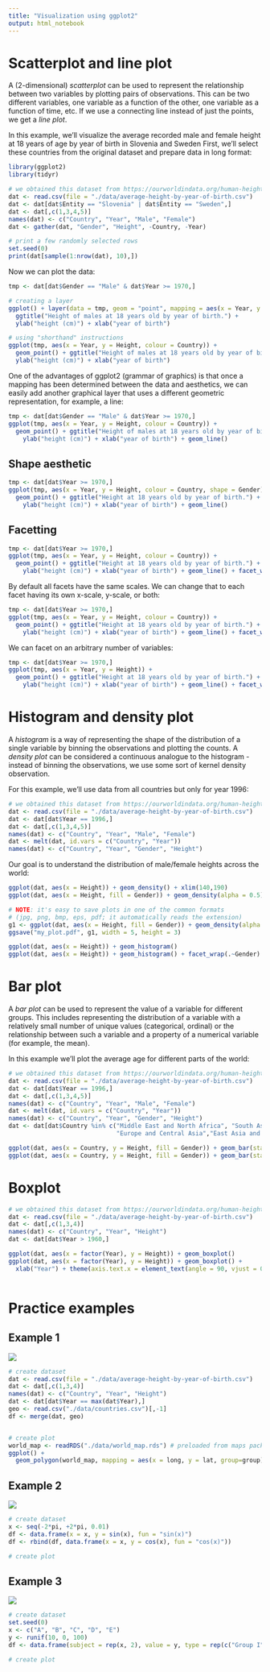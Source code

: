 ```yaml
---
title: "Visualization using ggplot2"
output: html_notebook
---
```


# Scatterplot and line plot

A (2-dimensional) *scatterplot* can be used to represent the relationship between two variables by plotting pairs of observations. This can be two different variables, one variable as a function of the other, one variable as a function of time, etc. If we use a connecting line instead of just the points, we get a *line plot*.

In this example, we'll visualize the average recorded male and female height at 18 years of age by year of birth in Slovenia and Sweden First, we'll select these countries from the original dataset and prepare data in long format:

```r
library(ggplot2)
library(tidyr)

# we obtained this dataset from https://ourworldindata.org/human-height
dat <- read.csv(file = "./data/average-height-by-year-of-birth.csv")
dat <- dat[dat$Entity == "Slovenia" | dat$Entity == "Sweden",]
dat <- dat[,c(1,3,4,5)]         
names(dat) <- c("Country", "Year", "Male", "Female")
dat <- gather(dat, "Gender", "Height", -Country, -Year)

# print a few randomly selected rows
set.seed(0)
print(dat[sample(1:nrow(dat), 10),])

```

Now we can plot the data:

```r
tmp <- dat[dat$Gender == "Male" & dat$Year >= 1970,]

# creating a layer
ggplot() + layer(data = tmp, geom = "point", mapping = aes(x = Year, y = Height, colour = Country), stat = "identity", position = "identity") +
  ggtitle("Height of males at 18 years old by year of birth.") + 
  ylab("height (cm)") + xlab("year of birth")

# using "shorthand" instructions
ggplot(tmp, aes(x = Year, y = Height, colour = Country)) +
  geom_point() + ggtitle("Height of males at 18 years old by year of birth.") + 
  ylab("height (cm)") + xlab("year of birth")

```

One of the advantages of ggplot2 (grammar of graphics) is that once a mapping has been determined between the data and aesthetics, we can easily add another graphical layer that uses a different geometric representation, for example, a line:

```r
tmp <- dat[dat$Gender == "Male" & dat$Year >= 1970,]
ggplot(tmp, aes(x = Year, y = Height, colour = Country)) +
  geom_point() + ggtitle("Height of males at 18 years old by year of birth.") + 
    ylab("height (cm)") + xlab("year of birth") + geom_line()

```

## Shape aesthetic

```r
tmp <- dat[dat$Year >= 1970,]
ggplot(tmp, aes(x = Year, y = Height, colour = Country, shape = Gender)) +
  geom_point() + ggtitle("Height at 18 years old by year of birth.") + 
    ylab("height (cm)") + xlab("year of birth") + geom_line()
```

## Facetting

```r
tmp <- dat[dat$Year >= 1970,]
ggplot(tmp, aes(x = Year, y = Height, colour = Country)) +
  geom_point() + ggtitle("Height at 18 years old by year of birth.") + 
    ylab("height (cm)") + xlab("year of birth") + geom_line() + facet_wrap(.~Gender)
```

By default all facets have the same scales. We can change that to each facet having its own x-scale, y-scale, or both:

```r
tmp <- dat[dat$Year >= 1970,]
ggplot(tmp, aes(x = Year, y = Height, colour = Country)) +
  geom_point() + ggtitle("Height at 18 years old by year of birth.") + 
    ylab("height (cm)") + xlab("year of birth") + geom_line() + facet_wrap(.~Gender, scales = "free_y")
```

We can facet on an arbitrary number of variables:

```r
tmp <- dat[dat$Year >= 1970,]
ggplot(tmp, aes(x = Year, y = Height)) +
  geom_point() + ggtitle("Height at 18 years old by year of birth.") + 
    ylab("height (cm)") + xlab("year of birth") + geom_line() + facet_wrap(.~Gender + Country, scales = "free_y")
```

# Histogram and density plot

A *histogram* is a way of representing the shape of the distribution of a single variable by binning the observations and plotting the counts. A *density plot* can be considered a continuous analogue to the histogram - instead of binning the observations, we use some sort of kernel density observation.

For this example, we'll use data from all countries but only for year 1996:
```r
# we obtained this dataset from https://ourworldindata.org/human-height
dat <- read.csv(file = "./data/average-height-by-year-of-birth.csv")
dat <- dat[dat$Year == 1996,]
dat <- dat[,c(1,3,4,5)]         
names(dat) <- c("Country", "Year", "Male", "Female")
dat <- melt(dat, id.vars = c("Country", "Year"))
names(dat) <- c("Country", "Year", "Gender", "Height")
```

Our goal is to understand the distribution of male/female heights across the world:
```r
ggplot(dat, aes(x = Height)) + geom_density() + xlim(140,190)
ggplot(dat, aes(x = Height, fill = Gender)) + geom_density(alpha = 0.5) + xlim(140,190)

# NOTE: it's easy to save plots in one of the common formats 
# (jpg, png, bmp, eps, pdf; it automatically reads the extension)
g1 <- ggplot(dat, aes(x = Height, fill = Gender)) + geom_density(alpha = 0.5) + xlim(140,190)
ggsave("my_plot.pdf", g1, width = 5, height = 3)
```

```r
ggplot(dat, aes(x = Height)) + geom_histogram()
ggplot(dat, aes(x = Height)) + geom_histogram() + facet_wrap(.~Gender)
```

# Bar plot

A *bar plot* can be used to represent the value of a variable for different groups. This includes representing the distribution of a variable with a relatively small number of unique values (categorical, ordinal) or the relationship between such a variable and a property of a numerical variable (for example, the mean).

In this example we'll plot the average age for different parts of the world:

```r
# we obtained this dataset from https://ourworldindata.org/human-height
dat <- read.csv(file = "./data/average-height-by-year-of-birth.csv")
dat <- dat[dat$Year == 1996,]
dat <- dat[,c(1,3,4,5)]         
names(dat) <- c("Country", "Year", "Male", "Female")
dat <- melt(dat, id.vars = c("Country", "Year"))
names(dat) <- c("Country", "Year", "Gender", "Height")
dat <- dat[dat$Country %in% c("Middle East and North Africa", "South Asia", "Sub-Saharan Africa", "Latin America and Caribbean",
                              "Europe and Central Asia","East Asia and Pacific"),]

ggplot(dat, aes(x = Country, y = Height, fill = Gender)) + geom_bar(stat = "identity", position = "dodge")
ggplot(dat, aes(x = Country, y = Height, fill = Gender)) + geom_bar(stat = "identity", position = "dodge") + coord_flip()


```


# Boxplot

```r
# we obtained this dataset from https://ourworldindata.org/human-height
dat <- read.csv(file = "./data/average-height-by-year-of-birth.csv")
dat <- dat[,c(1,3,4)]         
names(dat) <- c("Country", "Year", "Height")
dat <- dat[dat$Year > 1960,]

ggplot(dat, aes(x = factor(Year), y = Height)) + geom_boxplot()
ggplot(dat, aes(x = factor(Year), y = Height)) + geom_boxplot() +
  xlab("Year") + theme(axis.text.x = element_text(angle = 90, vjust = 0.5))



```



# Practice examples

## Example 1

![](./visExamples/example01.png)

```r
# create dataset
dat <- read.csv(file = "./data/average-height-by-year-of-birth.csv")
dat <- dat[,c(1,3,4)]         
names(dat) <- c("Country", "Year", "Height")
dat <- dat[dat$Year == max(dat$Year),]
geo <- read.csv("./data/countries.csv")[,-1]
df <- merge(dat, geo)


# create plot
world_map <- readRDS("./data/world_map.rds") # preloaded from maps package
ggplot() +
  geom_polygon(world_map, mapping = aes(x = long, y = lat, group=group), fill="white", colour="gray")

```

## Example 2

![](./visExamples/example02.png)

```r
# create dataset
x <- seq(-2*pi, +2*pi, 0.01)
df <- data.frame(x = x, y = sin(x), fun = "sin(x)")
df <- rbind(df, data.frame(x = x, y = cos(x), fun = "cos(x)"))

# create plot
```


## Example 3

![](./visExamples/example03.png)

```r
# create dataset
set.seed(0)
x <- c("A", "B", "C", "D", "E")
y <- runif(10, 0, 100)
df <- data.frame(subject = rep(x, 2), value = y, type = rep(c("Group I", "Group II"), each = 5))

# create plot
```

